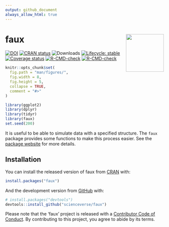 ```yaml
---
output: github_document
always_allow_html: true
---
```


# faux <a href="https://scienceverse.github.io/faux/"><img src="man/figures/logo.png" align="right" height="120" /></a>

<!-- rmarkdown v1 -->
<!-- README.md is generated from README.Rmd. Please edit that file -->

<!-- badges: start -->
[![DOI](https://zenodo.org/badge/163506566.svg)](https://zenodo.org/badge/latestdoi/163506566)
[![CRAN status](https://www.r-pkg.org/badges/version-last-release/faux)](https://CRAN.R-project.org/package=faux)
![Downloads](https://cranlogs.r-pkg.org/badges/grand-total/faux)
[![Lifecycle: stable](https://img.shields.io/badge/lifecycle-stable-brightgreen.svg)](https://lifecycle.r-lib.org/articles/stages.html#stable)
[![Coverage status](https://codecov.io/gh/scienceverse/faux/branch/master/graph/badge.svg)](https://app.codecov.io/github/scienceverse/faux?branch=master)
[![R-CMD-check](https://github.com/scienceverse/faux/workflows/R-CMD-check/badge.svg)](https://github.com/scienceverse/faux/actions)
[![R-CMD-check](https://github.com/scienceverse/faux/actions/workflows/R-CMD-check.yaml/badge.svg)](https://github.com/scienceverse/faux/actions/workflows/R-CMD-check.yaml)
<!-- badges: end -->


```r
knitr::opts_chunk$set(
  fig.path = "man/figures/",
  fig.width = 8,
  fig.height = 5,
  collapse = TRUE,
  comment = "#>"
)

library(ggplot2)
library(dplyr)
library(tidyr)
library(faux)
set.seed(200)
```


It is useful to be able to simulate data with a specified structure. The `faux` package provides some functions to make this process easier. See the [package website](https://scienceverse.github.io/faux/) for more details.

## Installation

You can install the released version of faux from [CRAN](https://CRAN.R-project.org) with:

``` r
install.packages("faux")
```

And the development version from [GitHub](https://github.com/scienceverse/faux) with:

``` r
# install.packages("devtools")
devtools::install_github("scienceverse/faux")
```

Please note that the 'faux' project is released with a [Contributor Code of Conduct](https://github.com/scienceverse/faux/blob/master/CODE_OF_CONDUCT.md). By contributing to this project, you agree to abide by its terms.

